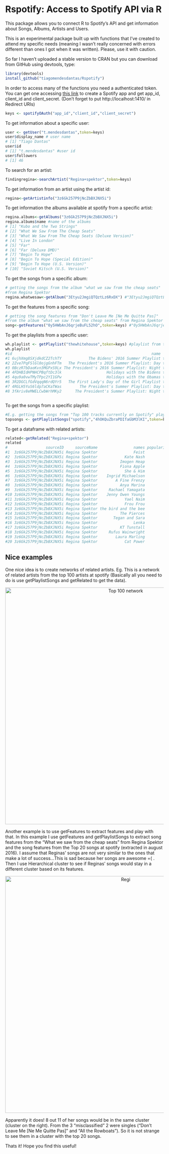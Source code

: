 # Rspotify: Access to Spotify API via R


This package allows you to connect R to Spotify's API and get information about Songs, Albums, Artists and Users.

This is an experimental package built up with functions that I've created to attend my specific needs (meaning I wasn't really concerned with errors different than ones I got when it was written). Please, use it with caution. 

So far I haven't uploaded a stable version to CRAN but you can download from GitHub using devtools, type:

```r
library(devtools)
install_github("tiagomendesdantas/Rspotify")
```


In order to access many of the functions you need a authenticated token. You can get one accessing <a href="https://developer.spotify.com/web-api/"> this link</a> to create a Spotify app and get app_id, client_id and client_secret. (Don't forget to put http://localhost:1410/ in Redirect URIs)  



```r
keys <- spotifyOAuth("app_id","client_id","client_secret")
```


To get information about a specific user:
```r
user <- getUser("t.mendesdantas",token=keys)
user$display_name # user name
# [1] "Tiago Dantas"
user$id
# [1] "t.mendesdantas" #user id
user$followers
# [1] 46
```


To search for an artist:
```r
findingregina<-searchArtist("Regina+spektor",token=keys)
```


To get information from an artist using the artist id:
```r
regina<-getArtistinfo("3z6Gk257P9jNcZbBXJNX5i")

```

To get information the albums available at spotify from a specific artist:
```r
regina.albums<-getAlbums("3z6Gk257P9jNcZbBXJNX5i")
regina.albums$name #name of the albums
# [1] "Kubo and the Two Strings"                         
# [2] "What We Saw From The Cheap Seats"                 
# [3] "What We Saw From The Cheap Seats (Deluxe Version)"
# [4] "Live In London"                                   
# [5] "Far"                                              
# [6] "Far (Deluxe DMD)"                                 
# [7] "Begin To Hope"                                    
# [8] "Begin To Hope (Special Edition)"                  
# [9] "Begin To Hope (U.S. Version)"                     
# [10] "Soviet Kitsch (U.S. Version)"   

```

To get the songs from a specific album:
```r
# getting the songs from the album "what we saw from the cheap seats"
#from Regina Spektor
regina.whatwesaw<-getAlbum("3Etyu2JmgiQTQztLz6RxDX") #"3Etyu2JmgiQTQztLz6RxDX" is theid for the album.

```

To get the features from a specific song:
```r
# getting the song features from "Don't Leave Me [Ne Me Quitte Pas]" 
#from the album "what we saw from the cheap seats" from Regina Spektor
song<-getFeatures("0y5HWbAnJ6qrjeBuFL52hO",token=keys) #"0y5HWbAnJ6qrjeBuFL52hO" is the id for the album.
```

To get the playlists from a specific user:
```r
wh.playlist <- getPlaylist("thewhitehouse",token=keys) #playlist from the White House
wh.playlist
#id                                                              name       ownerid  tracks
#1 6ujhXmg8SXjdkdCZ2TchTY            The Bidens' 2016 Summer Playlist thewhitehouse      15
#2 2Zve7PqFSlGl0ojgGnhFTm   The President's 2016 Summer Playlist: Day thewhitehouse      17
#3 0BczR7bDaoKvn3MGPxS9Lx The President's 2016 Summer Playlist: Night thewhitehouse      18
#4 4FDHBIdHPNHCPBqftDc3lk                    Holidays with the Bidens thewhitehouse      17
#5 4qu9a0vwTMyTPpc2YI1GPw                    Holidays with the Obamas thewhitehouse      14
#6 3R2DGCLfGdVqqqN6rdQYr5   The First Lady's Day of the Girl Playlist thewhitehouse      20
#7 4RGLH5YuS6ldp7aCKaTWas        The President's Summer Playlist: Day thewhitehouse      20
#8 3fAriv8eMWELCwbWrhMKy2      The President's Summer Playlist: Night thewhitehouse      20



```


To get the songs from a specific playlist:
```r
#E.g. getting the songs from "Top 100 tracks currently on Spotify" playlist
topsongs <- getPlaylistSongs("spotify","4hOKQuZbraPDIfaGbM3lKI",token=keys)
```




To get a dataframe with related artists:
```r
related<-getRelated("Regina+spektor")
related
#                 sourceID     sourceName                names popularity followers                        id
#1  3z6Gk257P9jNcZbBXJNX5i Regina Spektor                Feist         63    336016     6CWTBjOJK75cTE8Xv8u1kj
#2  3z6Gk257P9jNcZbBXJNX5i Regina Spektor            Kate Nash         57    158098     5vBKu1igxFo6g1sHADkIdg
#3  3z6Gk257P9jNcZbBXJNX5i Regina Spektor          Imogen Heap         56    183372     6Xb4ezwoAQC4516kI89nWz
#4  3z6Gk257P9jNcZbBXJNX5i Regina Spektor          Fiona Apple         59    239789     3g2kUQ6tHLLbmkV7T4GPtL
#5  3z6Gk257P9jNcZbBXJNX5i Regina Spektor            She & Him         55    234354     3CIRif6ZAedT7kZSPvj2A4
#6  3z6Gk257P9jNcZbBXJNX5i Regina Spektor    Ingrid Michaelson         68    355511     2vm8GdHyrJh2O2MfbQFYG0
#7  3z6Gk257P9jNcZbBXJNX5i Regina Spektor        A Fine Frenzy         54    130989     5dTYaRzOn4rXGBLH052EeQ
#8  3z6Gk257P9jNcZbBXJNX5i Regina Spektor          Anya Marina         44     23523     6xYBLeSMu1AqPsnUzEvx5n
#9  3z6Gk257P9jNcZbBXJNX5i Regina Spektor     Rachael Yamagata         48     44269     7w0qj2HiAPIeUcoPogvOZ6
#10 3z6Gk257P9jNcZbBXJNX5i Regina Spektor    Jenny Owen Youngs         44     12299     52mkFCABBeP3KjkWFA4M2H
#11 3z6Gk257P9jNcZbBXJNX5i Regina Spektor            Yael Naim         57     60798     3cHwmcXlo7XvovQcl5YxlQ
#12 3z6Gk257P9jNcZbBXJNX5i Regina Spektor            Frou Frou         46     48835     6MUyqmIQ35inLjch0YzIEG
#13 3z6Gk257P9jNcZbBXJNX5i Regina Spektor the bird and the bee         53     60498     65XA3lk0aG9XejO8y37jjD
#14 3z6Gk257P9jNcZbBXJNX5i Regina Spektor          The Pierces         48     51210     1ET1wIkDmuCBC80XcTr3Sg
#15 3z6Gk257P9jNcZbBXJNX5i Regina Spektor       Tegan and Sara         65    274481     5e1BZulIiYWPRm8yogwUYH
#16 3z6Gk257P9jNcZbBXJNX5i Regina Spektor                Lenka         57     91001     5g3uG8zZZANGT6YOssgjfC
#17 3z6Gk257P9jNcZbBXJNX5i Regina Spektor          KT Tunstall         59     99006     5zzrJD2jXrE9dZ1AklRFcL
#18 3z6Gk257P9jNcZbBXJNX5i Regina Spektor     Rufus Wainwright         57    118372     2PfBzriIMRsCXPDtSy9vg8
#19 3z6Gk257P9jNcZbBXJNX5i Regina Spektor        Laura Marling         59    181458     7B2edU3Q7btJoNsoHCNohM
#20 3z6Gk257P9jNcZbBXJNX5i Regina Spektor            Cat Power         61    288064     6G7OerKc3eBO9sVkRNopFC

```


## Nice examples

One nice idea is to create networks of related artists. Eg. This is a network of related artists from the top 100 artists at spotify (Basically all you need to do is use getPlaylistSongs and getRelated to get the data).

<center><img src="Top100songs.jpg" alt="Top 100 network" style="width: 750px;"/></center>


Another example is to use getFeatures to extract features and play with that. In this example I use getFeatures and getPlaylistSongs to extract song features from the "What we saw from the cheap seats" from Regina Spektor and the song features from the Top 20 songs at spotify (extracted in august 2016). I assume that Reginas' songs are not very similar to the ones that make a lot of success...This is sad because her songs are awesome =( . Then I use Hierarchical cluster to see if Reginas' songs would stay in a different cluster based on its features.

<center><img src="test.jpeg" alt="Regi" style="width: 750px;"/></center>

Apparently it does! 8 out 11 of her songs would be in the same cluster (cluster on the right). From the 3 "misclassified" 2 were singles ("Don't Leave Me [Ne Me Quitte Pas]" and "All the Rowboats"). So it is not strange to see them in a cluster with the top 20 songs.

Thats it! Hope you find this useful!

